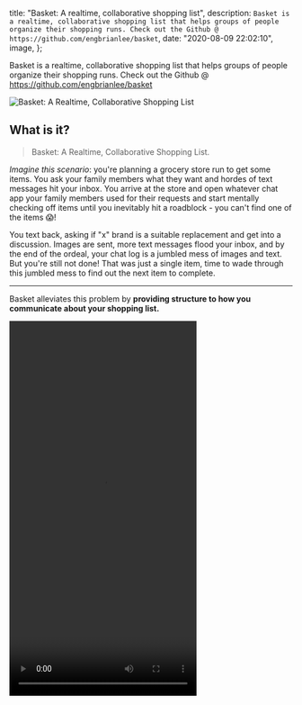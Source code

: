 
  title: "Basket: A realtime, collaborative shopping list",
  description: `Basket is a realtime, collaborative shopping list that helps groups of people organize their shopping runs. Check out the Github @ https://github.com/engbrianlee/basket`,
  date: "2020-08-09 22:02:10",
  image,
};

Basket is a realtime, collaborative shopping list that helps groups of people organize their shopping runs. Check out the Github @ https://github.com/engbrianlee/basket

<!--more-->

<img src={image} alt="Basket: A Realtime, Collaborative Shopping List" />

## What is it?

> Basket: A Realtime, Collaborative Shopping List.

_Imagine this scenario_: you're planning a grocery store run to get some items. You ask your family members what they want and hordes of text messages hit your inbox. You arrive at the store and open whatever chat app your family members used for their requests and start mentally checking off items until you inevitably hit a roadblock - you can't find one of the items 😱!

You text back, asking if "x" brand is a suitable replacement and get into a discussion. Images are sent, more text messages flood your inbox, and by the end of the ordeal, your chat log is a jumbled mess of images and text. But you're still not done! That was just a single item, time to wade through this jumbled mess to find out the next item to complete.

---

Basket alleviates this problem by **providing structure to how you communicate about your shopping list.**

<video src={overviewVideo} width="333" height="666" autoPlay loop />

Items are organized as you would expect from a shopping list app but the real power comes from **the ability to communicate in realtime**.

There's **no app to install** as it **runs on any browser** and **sharing a list is as simple as sharing a uniquely generated link**.

<video src={copyLinkVideo} width="333" height="666" autoPlay loop />

## Features

- **Authentication** (managed by Auth0)
- **Caching** (never fetches redudant data)
- **Optimistic Responses** (UI updates the moment you perform an action, resulting in a snappy user experience)
- **Network Retries** (won't crash on unstable connections)
- **Gestures** (swipe to edit/delete)
- **Dark Mode** (a VERY important feature 😛)

You can see how these features evolved and were integrated through the [project's Github commits](https://github.com/engbrianlee/basket/commits/master).

## Tech Stack

After an initial project ideation and planning phase, I was able to develop the entire app in approximately 2 weeks due to these amazing technologies:

### Frontend

- **React (Create React App)**: Frontend Framework
- **TailwindCSS**: CSS
- **Apollo Client**: GraphQL Client

### Backend

- **Hasura**: GraphQL Engine, Authorization, Serverless Function Integration

### Authentication

- **Auth0**: Authentication

## Conclusion & Disclaimer

> Disclaimer: Do not use this app to store any sensitive information; it is for DEMO purposes only.

Check out the [Github](https://github.com/engbrianlee/basket).

Check out the [demo](BASKET_LIVE_SITE_LINK).

There are still a lot of core features to complete:

- Push Notifications
- Better UX/UI for realtime capabilities
- [Many, many more](https://github.com/engbrianlee/basket/issues)
